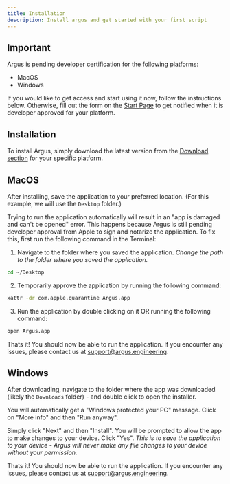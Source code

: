 ```yaml
---
title: Installation
description: Install argus and get started with your first script
---
```


## Important

Argus is pending developer certification for the following platforms:
- MacOS
- Windows

If you would like to get access and start using it now, follow the instructions below. Otherwise, fill out the form on the [Start Page](https://argus.engineering/start) to get notified when it is developer approved for your platform.


## Installation
To install Argus, simply download the latest version from the [Download section](https://argus.engineering/#download) for your specific platform.


## MacOS

After installing, save the application to your preferred location. (For this example, we will use the `Desktop` folder.)

Trying to run the application automatically will result in an "app is damaged and can't be opened" error. This happens because Argus is still pending developer approval from Apple to sign and notarize the application. To fix this, first run the following command in the Terminal:

1. Navigate to the folder where you saved the application. 
*Change the path to the folder where you saved the application.*

```bash
cd ~/Desktop
```

2. Temporarily approve the application by running the following command:

```bash
xattr -dr com.apple.quarantine Argus.app
```

3. Run the application by double clicking on it OR running the following command:

```bash
open Argus.app
```

Thats it! You should now be able to run the application. If you encounter any issues, please contact us at [support@argus.engineering](mailto:support@argus.engineering).


## Windows

After downloading, navigate to the folder where the app was downloaded (likely the `Downloads` folder) - and double click to open the installer.

You will automatically get a "Windows protected your PC" message. Click on "More info" and then "Run anyway".

Simply click "Next" and then "Install". You will be prompted to allow the app to make changes to your device. Click "Yes".
*This is to save the application to your device - Argus will never make any file changes to your device without your permission.*

Thats it! You should now be able to run the application. If you encounter any issues, please contact us at [support@argus.engineering](mailto:support@argus.engineering).
